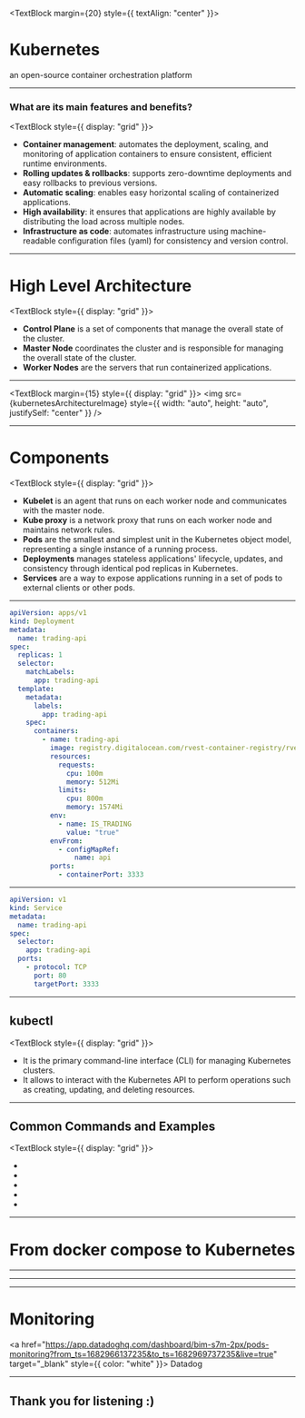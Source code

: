 

<TextBlock margin={20} style={{ textAlign: "center" }}>

  # Kubernetes
  <div style={{color: "white"}}>an open-source container orchestration platform</div>

</TextBlock>

---

### What are its main features and benefits?

<TextBlock style={{ display: "grid" }}>
  <ul>
    <Steps>
      <li><b>Container management</b>: automates the deployment, scaling, and monitoring of application containers to ensure consistent, efficient runtime environments.</li>
      <li><b>Rolling updates & rollbacks</b>: supports zero-downtime deployments and easy rollbacks to previous versions.</li>
      <li><b>Automatic scaling</b>: enables easy horizontal scaling of containerized applications.</li>
      <li><b>High availability</b>: it ensures that applications are highly available by distributing the load across multiple nodes.</li>
      <li><b>Infrastructure as code</b>: automates infrastructure using machine-readable configuration files (yaml) for consistency and version control.</li>
    </Steps>
  </ul>
</TextBlock>

---

# High Level Architecture

<TextBlock style={{ display: "grid" }}>
  <ul>
    <Steps>
      <li><b>Control Plane</b> is a set of components that manage the overall state of the cluster.</li>
      <li><b>Master Node</b> coordinates the cluster and is responsible for managing the overall state of the cluster.</li>
      <li><b>Worker Nodes</b> are the servers that run containerized applications.</li>
    </Steps>
  </ul>
</TextBlock>

---


<TextBlock margin={15} style={{ display: "grid" }}>
  <img
    src={kubernetesArchitectureImage} style={{ width: "auto", height: "auto", justifySelf: "center" }}
  />
</TextBlock>

---

# Components

<TextBlock style={{ display: "grid" }}>
  <ul>
    <Steps>
      <li><b>Kubelet</b> is an agent that runs on each worker node and communicates with the master node.</li>
      <li><b>Kube proxy</b> is a network proxy that runs on each worker node and maintains network rules.</li>
      <li><b>Pods</b> are the smallest and simplest unit in the Kubernetes object model, representing a single instance of a running process.</li>
      <li><b>Deployments</b> manages stateless applications' lifecycle, updates, and consistency through identical pod replicas in Kubernetes.</li>
      <li><b>Services</b> are a way to expose applications running in a set of pods to external clients or other pods.</li>
    </Steps>
  </ul>
</TextBlock>

---

<CodeSurfer>

```yaml title="Deployment"
apiVersion: apps/v1
kind: Deployment
metadata:
  name: trading-api
spec:
  replicas: 1
  selector:
    matchLabels:
      app: trading-api
  template:
    metadata:
      labels:
        app: trading-api
    spec:
      containers:
        - name: trading-api
          image: registry.digitalocean.com/rvest-container-registry/rvest-api:${RVEST_VERSION_NUMBER}
          resources:
            requests:
              cpu: 100m
              memory: 512Mi
            limits:
              cpu: 800m
              memory: 1574Mi
          env:
            - name: IS_TRADING
              value: "true"
          envFrom:
            - configMapRef:
                name: api
          ports:
            - containerPort: 3333
```

</CodeSurfer>

---

<CodeSurfer>

```yaml title="Service"
apiVersion: v1
kind: Service
metadata:
  name: trading-api
spec:
  selector:
    app: trading-api
  ports:
    - protocol: TCP
      port: 80
      targetPort: 3333
```

</CodeSurfer>

---

## kubectl

<TextBlock style={{ display: "grid" }}>
  <ul>
    <Steps>
      <li>It is the primary command-line interface (CLI) for managing Kubernetes clusters.</li>
      <li>It allows to interact with the Kubernetes API to perform operations such as creating, updating, and deleting resources.</li>
    </Steps>
  </ul>
</TextBlock>

---

## Common Commands and Examples

<TextBlock style={{ display: "grid" }}>
  <ul>
    <Steps>
      <li><CodeBlock codeString="kubectl cluster-info" language="shell"></CodeBlock></li>
      <li><CodeBlock codeString="kubectl get pods" language="shell"></CodeBlock></li>
      <li><CodeBlock codeString="kubectl apply -f <file.yaml>" language="shell"></CodeBlock></li>
      <li><CodeBlock codeString="kubectl delete <resource_type> <resource_name>" language="shell"></CodeBlock></li>
      <li><CodeBlock codeString="kubectl logs <pod_name>" language="shell"></CodeBlock></li>
    </Steps>
  </ul>
</TextBlock>

---

# From docker compose to Kubernetes

---


<ImageSlide title="docker compose" src={rvestDockerComposeArchitectureImage} />

---


<ImageSlide title="kubernetes" src={rvestKubernetesArchitectureImage} />

---

# Monitoring

<a
  href="https://app.datadoghq.com/dashboard/bim-s7m-2px/pods-monitoring?from_ts=1682966137235&to_ts=1682969737235&live=true"
  target="_blank" style={{ color: "white" }}>
    Datadog
</a>

---

## Thank you for listening :)


<Footer>

<ProgressBar />

</Footer>
